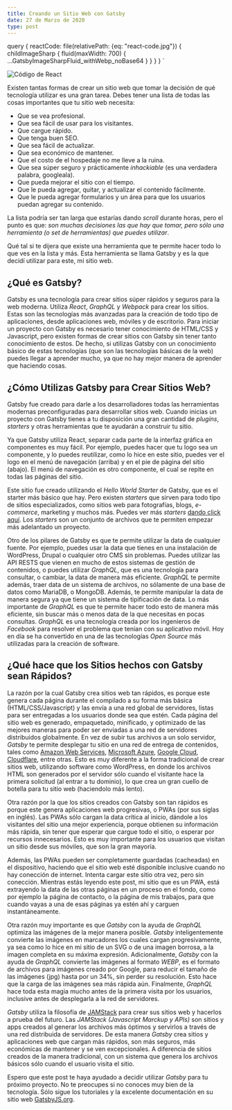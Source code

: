 ```yaml
---
title: Creando un Sitio Web con Gatsby
date: 27 de Marzo de 2020
type: post
---
```



  query {
    reactCode: file(relativePath: {eq: "react-code.jpg"}) {
      childImageSharp {
        fluid(maxWidth: 700) {
          ...GatsbyImageSharpFluid_withWebp_noBase64
        }
      }
    }
  }
`

<Img
  fluid={props.data.reactCode.childImageSharp.fluid}
  alt='Código de React'
/>

Existen tantas formas de crear un sitio web que tomar la decisión de qué tecnología utilizar es una gran tarea. Debes tener una lista de todas las cosas importantes que tu sitio web necesita: 
- Que se vea profesional.
- Que sea fácil de usar para los visitantes.
- Que cargue rápido.
- Que tenga buen SEO.
- Que sea fácil de actualizar.
- Que sea económico de mantener.
- Que el costo de el hospedaje no me lleve a la ruina.
- Que sea súper seguro y prácticamente _inhackiable_ (es una verdadera palabra, googleala).
- Que pueda mejorar el sitio con el tiempo.
- Que le pueda agregar, quitar, y actualizar el contenido fácilmente.
- Que le pueda agregar formularios y un área para que los usuarios puedan agregar su contenido.

La lista podría ser tan larga que estarías dando _scroll_ durante horas, pero el punto es que: *son muchas decisiones las que hay que tomar, pero sólo una herramienta (o set de herramientas) que puedes utilizar*.

Qué tal si te dijera que existe una herramienta que te permite hacer todo lo que ves en la lista y más. Esta herramienta se llama Gatsby y es la que decidí utilizar para este, mi sitio web.

## ¿Qué es Gatsby?

Gatsby es una tecnología para crear sitios súper rápidos y seguros para la web moderna. Utiliza _React_, _GraphQL_ y _Webpack_ para crear los sitios. Estas son las tecnologías más avanzadas para la creación de todo tipo de aplicaciones, desde aplicaciones web, móviles y de escritorio.  Para iniciar un proyecto con Gatsby es necesario tener conocimiento de HTML/CSS y Javascript, pero existen formas de crear sitios con Gatsby sin tener tanto conocimiento de estos. De hecho, si utilizas Gatsby con un conocimiento básico de estas tecnologías (que son las tecnologías básicas de la web) puedes llegar a aprender mucho, ya que no hay mejor manera de aprender que haciendo cosas.

## ¿Cómo Utilizas Gatsby para Crear Sitios Web?

Gatsby fue creado para darle a los desarrolladores todas las herramientas modernas preconfiguradas para desarrollar sitios web. Cuando inicias un proyecto con Gatsby tienes a tu disposición una gran cantidad de _plugins_, _starters_ y otras herramientas que te ayudarán a construir tu sitio.

Ya que Gatsby utiliza React, separar cada parte de la interfaz gráfica en componentes es muy fácil. Por ejemplo, puedes hacer que tu logo sea un componente, y lo puedes reutilizar, como lo hice en este sitio, puedes ver el logo en el menú de navegación (arriba) y en el pie de página del sitio (abajo). El menú de navegación es otro componente, el cual se repite en todas las páginas del sitio.

Este sitio fue creado utilizando el _Hello World Starter_ de Gatsby, que es el starter más básico que hay. Pero existen _starters_ que sirven para todo tipo de sitios especializados, como sitios web para fotografías, blogs, _e-commerce_, marketing y muchos más. Puedes ver más _starters_ [dando click aquí](https://www.gatsbyjs.org/starters/?v=2). Los _starters_ son un conjunto de archivos que te permiten empezar más adelantado un proyecto.

Otro de los pilares de Gatsby es que te permite utilizar la data de cualquier fuente. Por ejemplo, puedes usar la data que tienes en una instalación de WordPress, Drupal o cualquier otro CMS sin problemas. Puedes utilizar las API RESTS que vienen en mucho de estos sistemas de gestión de contenidos, o puedes utilizar _GraphQL_, que es una tecnología para consultar, o cambiar, la data de manera más eficiente. _GraphQL_ te permite además, traer data de un sistema de archivos, no sólamente de una base de datos como MariaDB, o MongoDB. Además, te permite manipular la data de manera segura ya que tiene un sistema de tipificación de data. Lo más importante de _GraphQL_ es que te permite hacer todo esto de manera más eficiente, sin buscar más o menos data de la que necesitas en pocas consultas. _GraphQL_ es una tecnología creada por los ingenieros de _Facebook_ para resolver el problema que tenían con su aplicativo móvil. Hoy en día se ha convertido en una de las tecnologías _Open Source_ más utilizadas para la creación de software.

## ¿Qué hace que los Sitios hechos con Gatsby sean Rápidos?

La razón por la cual Gatsby crea sitios web tan rápidos, es porque este genera cada página durante el compilado a su forma más básica (HTML/CSS/Javascript) y las envía a una red global de servidores, listas para ser entregadas a los usuarios donde sea que estén. Cada página del sitio web es generado, empaquetado, minificado, y optimizado de las mejores maneras para poder ser enviadas a una red de servidores distribuidos globalmente. En vez de subir tus archivos a un solo servidor, _Gatsby_ te permite desplegar tu sitio en una red de entrega de contenidos, tales como [Amazon Web Services](https://aws.amazon.com/), [Microsoft Azure](https://azure.microsoft.com/es-es/), [Google Cloud](https://cloud.google.com/), [Cloudflare](https://www.cloudflare.com/), entre otras. Esto es muy diferente a la forma tradicional de crear sitios web, utilizando software como WordPress, en donde los archivos HTML son generados por el servidor sólo cuando el visitante hace la primera solicitud (al entrar a tu dominio), lo que crea un gran cuello de botella para tu sitio web (haciendolo más lento).

Otra razón por la que los sitios creados con Gatsby son tan rápidos es porque este genera aplicaciones web progresivas, o PWAs (por sus siglas en inglés). Las PWAs sólo cargan la data crítica al inicio, dándole a los visitantes del sitio una mejor experiencia, porque obtienen su información más rápida, sin tener que esperar que cargue todo el sitio, o esperar por recursos innecesarios. Esto es muy importante para los usuarios que visitan un sitio desde sus móviles, que son la gran mayoría.

Además, las PWAs pueden ser completamente guardadas (cacheadas) en el dispositivo, haciendo que el sitio web esté disponible inclusive cuando no hay conección de internet. Intenta cargar este sitio otra vez, pero sin conección. Mientras estás leyendo este post, mi sitio que es un PWA, está extrayendo la data de las otras páginas en un proceso en el fondo, como por ejemplo la página de <Link to="/contactame">contacto</Link>, o la página de <Link to="/trabajos">mis trabajos</Link>, para que cuando vayas a una de esas páginas ya estén ahí y carguen instantáneamente.

Otra razón muy importante es que _Gatsby_ con la ayuda de _GraphQL_ optimiza las imágenes de la mejor manera posible. _Gatsby_ inteligentemente convierte las imágenes en marcadores los cuales cargan progresivamente, ya sea como lo hice en mi sitio de un SVG o de una imagen borrosa, a la imagen completa en su máxima expresión. Adicionalmente, _Gatsby_ con la ayuda de _GraphQL_ convierte las imágenes al formato _WEBP_, es el formato de archivos para imágenes creado por Google, para reducir el tamaño de las imágenes (jpg) hasta por un 34%, sin perder su resolución. Esto hace que la carga de las imágenes sea más rápida aún. Finalmente, _GraphQL_ hace toda esta magia mucho antes de la primera visita por los usuarios, inclusive antes de desplegarla a la red de servidores.

_Gatsby_ utiliza la filosofía de [JAMStack](https://jamstack.org/) para crear sus sitios web y hacerlos a prueba del futuro. Las _JAMStack (Javascript Marckup y APIs)_ son sitios y apps creados al generar los archivos más óptimos y servirlos a través de una red distribuida de servidores. De esta manera _Gatsby_ crea sitios y aplicaciones web que cargan más rápidos, son más seguros, más económicas de mantener y se ven excepcionales. A diferencia de sitios creados de la manera tradicional, con un sistema que genera los archivos básicos sólo cuando el usuario visita el sitio.

Espero que este post te haya ayudado a decidir utilizar _Gatsby_ para tu próximo proyecto. No te preocupes si no conoces muy bien de la tecnología. Sólo sigue los tutoriales y la excelente documentación en su sitio web [GatsbyJS.org](https://www.gatsbyjs.org/).